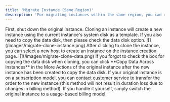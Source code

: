 ```yaml
---
title: 'Migrate Instance (Same Region)'
description: 'For migrating instances within the same region, you can refer to this document. The operation is very simple and the migration speed is fast.'
---
```

<Steps>
    <Step title="Power off the original instance">
        First, shut down the original instance.
    </Step>
    <Step title="Clone the instance">
        Cloning an instance will create a new instance using the current instance's system disk as a template. If you also need to copy the data disk, then please check the data disk option.
        ![](/images/migrate-clone-instance.png)
        After clicking to clone the instance, you can select a new host to create an instance on the instance creation page.
        ![](/images/migrate-clone-data.png)   
        <Tip>
        If you forgot to check the box for copying the data disk when cloning, you can click **Copy Data Across Instances** in the More Actions of the original instance after the new instance has been created to copy the data disk.
        </Tip>
    </Step>
    <Step title="Handle billing">
        If your original instance is on a subscription model, you can contact customer service to transfer the order to the new instance (this method will not result in duration loss due to changes in billing method). If you handle it yourself, simply switch the original instance to a usage-based billing model.
    </Step>
</Steps>